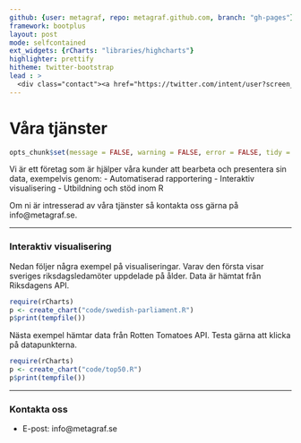 ```yaml
---
github: {user: metagraf, repo: metagraf.github.com, branch: "gh-pages"}
framework: bootplus
layout: post
mode: selfcontained
ext_widgets: {rCharts: "libraries/highcharts"}
highlighter: prettify
hitheme: twitter-bootstrap
lead : >
  <div class="contact"><a href="https://twitter.com/intent/user?screen_name=metagrafAB"><i class="icon-twitter icon-2x"></i></a><a href="mailto:info@metagraf.se"><i class="icon-envelope icon-2x"></i></a><a href="https://github.com/metagraf"><i class="icon-github icon-2x"></i></a></div><img src = "assets/img/logo.png">
---
```


# Våra tjänster

```r
opts_chunk$set(message = FALSE, warning = FALSE, error = FALSE, tidy = FALSE, cache = FALSE, results = 'asis', echo = FALSE)
```

Vi är ett företag som är hjälper våra kunder att bearbeta och presentera sin data, exempelvis genom:
  - Automatiserad rapportering
  - Interaktiv visualisering
  - Utbildning och stöd inom R

Om ni är intresserad av våra tjänster så kontakta oss gärna på info@metagraf.se.

---

### Interaktiv visualisering

Nedan följer några exempel på visualiseringar. Varav den första visar sveriges riksdagsledamöter uppdelade på ålder. Data är hämtat från Riksdagens API.

```r
require(rCharts)
p <- create_chart("code/swedish-parliament.R")
p$print(tempfile())
```

Nästa exempel hämtar data från Rotten Tomatoes API. Testa gärna att klicka på datapunkterna.

```r
require(rCharts)
p <- create_chart("code/top50.R")
p$print(tempfile())
```

---

### Kontakta oss

- E-post: info@metagraf.se

<style>
body { 
  background-image:url('assets/img/23-white-cardboard-background-sml.jpg');
  margin-bottom: 50px;
}

header {
   
   letter-spacing:12px;
   margin-top: -20px;
   margin-left: -20px;
   margin-right: -20px;
   padding-top: 30px;
   padding: 19px;

   -webkit-border-radius: 3px;
      -moz-border-radius: 3px;
           border-radius: 3px;
   -webkit-box-shadow: none;
      -moz-box-shadow: none;
           box-shadow: none;
}

.contact {
  text-align:right;
  margin-right: 75px;
}

a:hover {text-decoration:none;}

header img {
  display: block; margin-left: auto; margin-right: auto; width: 85%;
}
</style>
